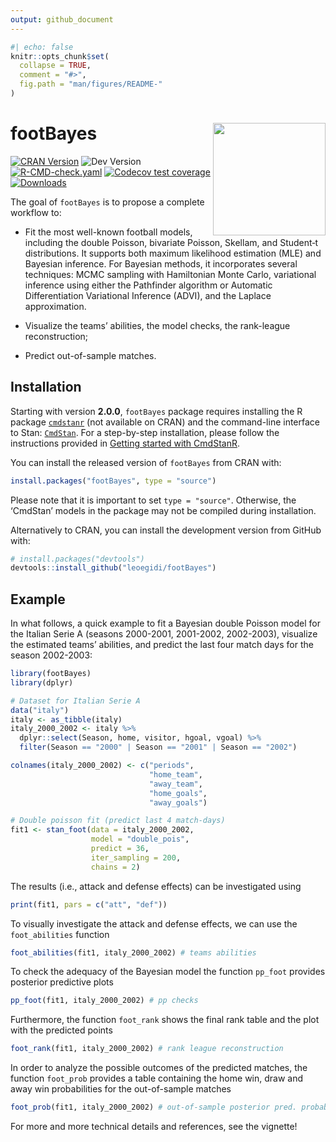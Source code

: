 ```yaml
---
output: github_document
---
```


<!-- README.md is generated from README.Rmd. Please edit that file -->

```r
#| echo: false
knitr::opts_chunk$set(
  collapse = TRUE,
  comment = "#>",
  fig.path = "man/figures/README-"
)
```

# footBayes <img src="man/figures/logo.png" width = 180 align="right" />

[![CRAN Version](https://www.r-pkg.org/badges/version/footBayes)](https://cran.r-project.org/package=footBayes)
![Dev Version](https://img.shields.io/badge/build-2.1.0-blue?style=flat&logo=devdotto&label=Dev.%20Vers.)
[![R-CMD-check.yaml](https://github.com/LeoEgidi/footBayes/actions/workflows/R-CMD-check.yaml/badge.svg)](https://github.com/LeoEgidi/footBayes/actions/workflows/R-CMD-check.yaml)
[![Codecov test coverage](https://codecov.io/gh/LeoEgidi/footBayes/graph/badge.svg)](https://app.codecov.io/gh/LeoEgidi/footBayes)
[![Downloads](https://cranlogs.r-pkg.org/badges/footBayes?color=brightgreen)](https://CRAN.R-project.org/package=footBayes)

The goal of `footBayes` is to propose a complete workflow to:

-   Fit the most well-known football models, including the double Poisson, bivariate Poisson, Skellam, and Student‑t distributions. It supports both maximum likelihood estimation (MLE) and Bayesian inference. For Bayesian methods, it incorporates several techniques: MCMC sampling with Hamiltonian Monte Carlo, variational inference using either the Pathfinder algorithm or Automatic Differentiation Variational Inference (ADVI), and the Laplace approximation.

-   Visualize the teams' abilities, the model checks, the rank-league reconstruction;

-   Predict out-of-sample matches.

## Installation

Starting with version **2.0.0**, `footBayes` package requires installing the R package [`cmdstanr`](https://mc-stan.org/cmdstanr/) (not available on CRAN) and the command-line interface to Stan: [`CmdStan`](https://mc-stan.org/users/interfaces/cmdstan.html). 
For a step-by-step installation, please follow the instructions provided in [Getting started with CmdStanR](https://mc-stan.org/cmdstanr/articles/cmdstanr.html).

You can install the released version of `footBayes` from CRAN with:

``` r
install.packages("footBayes", type = "source")
```

Please note that it is important to set `type = "source"`. Otherwise, the 'CmdStan' models in the package may not be compiled during installation.

Alternatively to CRAN, you can install the development version from GitHub with:

```r
# install.packages("devtools")
devtools::install_github("leoegidi/footBayes")
```

## Example

In what follows, a quick example to fit a Bayesian double Poisson model for the Italian Serie A (seasons 2000-2001, 2001-2002, 2002-2003), visualize the estimated teams' abilities, and predict the last four match days for the season 2002-2003:

```r
library(footBayes)
library(dplyr)
```



```r
# Dataset for Italian Serie A
data("italy")
italy <- as_tibble(italy)
italy_2000_2002 <- italy %>%
  dplyr::select(Season, home, visitor, hgoal, vgoal) %>%
  filter(Season == "2000" | Season == "2001" | Season == "2002")

colnames(italy_2000_2002) <- c("periods",
                               "home_team",
                               "away_team",
                               "home_goals",
                               "away_goals")

# Double poisson fit (predict last 4 match-days)
fit1 <- stan_foot(data = italy_2000_2002,
                  model = "double_pois",
                  predict = 36,
                  iter_sampling = 200,
                  chains = 2) 
```


The results (i.e., attack and defense effects) can be investigated using
```r
print(fit1, pars = c("att", "def"))
```

To visually investigate the attack and defense effects, we
can use the `foot_abilities` function
```r
foot_abilities(fit1, italy_2000_2002) # teams abilities
```

To check the adequacy of the Bayesian model the function `pp_foot` provides posterior predictive plots
```r
pp_foot(fit1, italy_2000_2002) # pp checks
```

Furthermore, the function `foot_rank` shows the final rank table and the plot with the predicted points
```r
foot_rank(fit1, italy_2000_2002) # rank league reconstruction
```

In order to analyze the possible outcomes of the predicted matches, the function `foot_prob` provides a table containing the home win, draw and away win probabilities for the out-of-sample matches
```r
foot_prob(fit1, italy_2000_2002) # out-of-sample posterior pred. probabilities
```



For more and more technical details and references, see the vignette!
